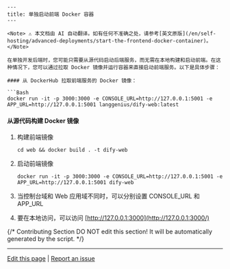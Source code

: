 ```mdx
---
title: 单独启动前端 Docker 容器
---

<Note> ⚠️ 本文档由 AI 自动翻译。如有任何不准确之处，请参考[英文原版](/en/self-hosting/advanced-deployments/start-the-frontend-docker-container)。</Note>

在单独开发后端时，您可能只需要从源代码启动后端服务，而无需在本地构建和启动前端。在这种情况下，您可以通过拉取 Docker 镜像并运行容器来直接启动前端服务。以下是具体步骤：

#### 从 DockerHub 拉取前端服务的 Docker 镜像：

```Bash
docker run -it -p 3000:3000 -e CONSOLE_URL=http://127.0.0.1:5001 -e APP_URL=http://127.0.0.1:5001 langgenius/dify-web:latest
```

#### 从源代码构建 Docker 镜像

1. 构建前端镜像

    ```
    cd web && docker build . -t dify-web
    ```

2. 启动前端镜像

    ```
    docker run -it -p 3000:3000 -e CONSOLE_URL=http://127.0.0.1:5001 -e APP_URL=http://127.0.0.1:5001 dify-web
    ```

3. 当控制台域和 Web 应用域不同时，可以分别设置 CONSOLE_URL 和 APP_URL
4. 要在本地访问，可以访问 [http://127.0.0.1:3000](http://127.0.0.1:3000/)

{/*
Contributing Section
DO NOT edit this section!
It will be automatically generated by the script.
*/}

---

[Edit this page](https://github.com/langgenius/dify-docs/edit/main/en/self-hosting/dify-community/start-the-frontend-docker-container.mdx) | [Report an issue](https://github.com/langgenius/dify-docs/issues/new?template=docs.yml)
```